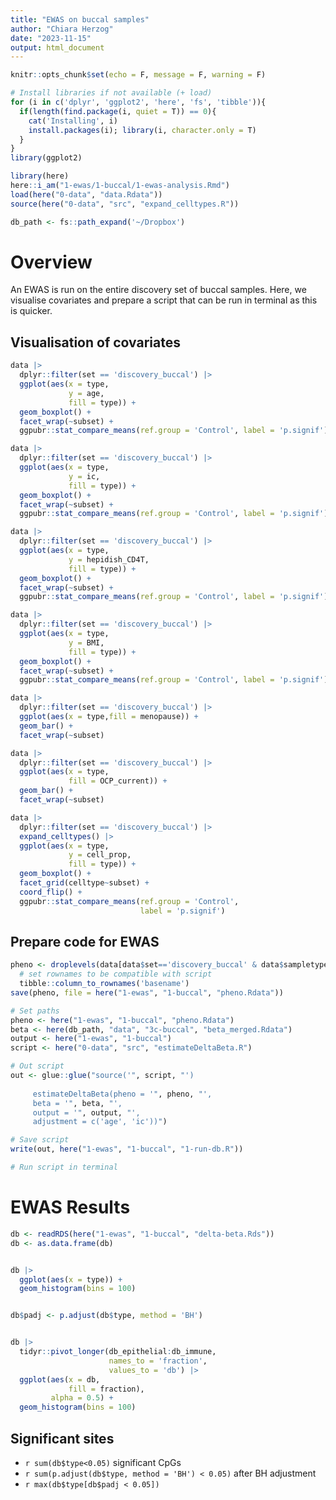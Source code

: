 ```yaml
---
title: "EWAS on buccal samples"
author: "Chiara Herzog"
date: "2023-11-15"
output: html_document
---
```


```r
knitr::opts_chunk$set(echo = F, message = F, warning = F)

# Install libraries if not available (+ load)
for (i in c('dplyr', 'ggplot2', 'here', 'fs', 'tibble')){
  if(length(find.package(i, quiet = T)) == 0){
    cat('Installing', i)
    install.packages(i); library(i, character.only = T)
  }
}
library(ggplot2)

library(here)
here::i_am("1-ewas/1-buccal/1-ewas-analysis.Rmd")
load(here("0-data", "data.Rdata"))
source(here("0-data", "src", "expand_celltypes.R"))

db_path <- fs::path_expand('~/Dropbox')
```

# Overview

An EWAS is run on the entire discovery set of buccal samples. Here, we visualise covariates and prepare a script that can be run in terminal as this is quicker.

## Visualisation of covariates

```r
data |> 
  dplyr::filter(set == 'discovery_buccal') |> 
  ggplot(aes(x = type,
             y = age,
             fill = type)) +
  geom_boxplot() +
  facet_wrap(~subset) +
  ggpubr::stat_compare_means(ref.group = 'Control', label = 'p.signif')

data |> 
  dplyr::filter(set == 'discovery_buccal') |> 
  ggplot(aes(x = type,
             y = ic,
             fill = type)) +
  geom_boxplot() +
  facet_wrap(~subset) +
  ggpubr::stat_compare_means(ref.group = 'Control', label = 'p.signif')

data |> 
  dplyr::filter(set == 'discovery_buccal') |> 
  ggplot(aes(x = type,
             y = hepidish_CD4T,
             fill = type)) +
  geom_boxplot() +
  facet_wrap(~subset) +
  ggpubr::stat_compare_means(ref.group = 'Control', label = 'p.signif')

data |> 
  dplyr::filter(set == 'discovery_buccal') |> 
  ggplot(aes(x = type,
             y = BMI,
             fill = type)) +
  geom_boxplot() +
  facet_wrap(~subset) +
  ggpubr::stat_compare_means(ref.group = 'Control', label = 'p.signif')

data |> 
  dplyr::filter(set == 'discovery_buccal') |> 
  ggplot(aes(x = type,fill = menopause)) +
  geom_bar() +
  facet_wrap(~subset)

data |> 
  dplyr::filter(set == 'discovery_buccal') |> 
  ggplot(aes(x = type,
             fill = OCP_current)) +
  geom_bar() +
  facet_wrap(~subset)

data |> 
  dplyr::filter(set == 'discovery_buccal') |> 
  expand_celltypes() |> 
  ggplot(aes(x = type,
             y = cell_prop,
             fill = type)) +
  geom_boxplot() +
  facet_grid(celltype~subset) +
  coord_flip() +
  ggpubr::stat_compare_means(ref.group = 'Control',
                             label = 'p.signif')
```


## Prepare code for EWAS

```r
pheno <- droplevels(data[data$set=='discovery_buccal' & data$sampletype=='buccal',]) |> 
  # set rownames to be compatible with script
  tibble::column_to_rownames('basename')
save(pheno, file = here("1-ewas", "1-buccal", "pheno.Rdata"))

# Set paths
pheno <- here("1-ewas", "1-buccal", "pheno.Rdata")
beta <- here(db_path, "data", "3c-buccal", "beta_merged.Rdata")
output <- here("1-ewas", "1-buccal")
script <- here("0-data", "src", "estimateDeltaBeta.R")

# Out script
out <- glue::glue("source('", script, "')
     
     estimateDeltaBeta(pheno = '", pheno, "',
     beta = '", beta, "',
     output = '", output, "',
     adjustment = c('age', 'ic'))")

# Save script
write(out, here("1-ewas", "1-buccal", "1-run-db.R"))

# Run script in terminal
```

# EWAS Results


```r
db <- readRDS(here("1-ewas", "1-buccal", "delta-beta.Rds"))
db <- as.data.frame(db)


db |> 
  ggplot(aes(x = type)) +
  geom_histogram(bins = 100)


db$padj <- p.adjust(db$type, method = 'BH')


db |> 
  tidyr::pivot_longer(db_epithelial:db_immune,
                      names_to = 'fraction',
                      values_to = 'db') |> 
  ggplot(aes(x = db,
             fill = fraction),
         alpha = 0.5) +
  geom_histogram(bins = 100)
```


## Significant sites

* `r sum(db$type<0.05)` significant CpGs
* `r sum(p.adjust(db$type, method = 'BH') < 0.05)` after BH adjustment
* `r max(db$type[db$padj < 0.05])`
